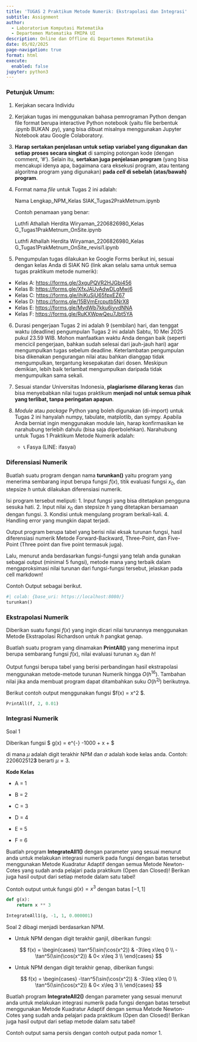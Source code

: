 ```yaml
---
title: 'TUGAS 2 Praktikum Metode Numerik: Ekstrapolasi dan Integrasi'
subtitle: Assignment
author:
  - Laboratorium Komputasi Matematika
  - Departemen Matematika FMIPA UI
description: Online dan Offline di Departemen Matematika
date: 05/02/2025
page-navigation: true
format: html
execute:
  enabled: false
jupyter: python3
---
```


### Petunjuk Umum:

1. Kerjakan secara Individu
2. Kerjakan tugas ini menggunakan bahasa pemrograman Python dengan file format berupa interactive Python notebook (yaitu file berbentuk .ipynb BUKAN .py), yang bisa dibuat misalnya menggunakan Jupyter Notebook atau Google Colaboratory.
3. **Harap sertakan penjelasan untuk setiap variabel yang digunakan dan setiap proses secara singkat** di samping potongan kode (dengan comment, ‘#'). Selain itu, **sertakan juga penjelasan program** (yang bisa mencakupi idenya apa, bagaimana cara eksekusi program, atau tentang algoritma program yang digunakan) **pada *cell* di sebelah (atas/bawah) program**.
4. Format nama *file* untuk Tugas 2 ini adalah:

    Nama Lengkap_NPM_Kelas SIAK_Tugas2PrakMetnum.ipynb

    Contoh penamaan yang benar:

    Luthfi Athallah Herdita Wiryaman_2206826980_Kelas G_Tugas1PrakMetnum_OnSite.ipynb

    Luthfi Athallah Herdita Wiryaman_2206826980_Kelas G_Tugas1PrakMetnum_OnSite_revisi1.ipynb

5. Pengumpulan tugas dilakukan ke Google Forms berikut ini, sesuai dengan kelas Anda di SIAK NG (link akan selalu sama untuk semua tugas praktikum metode numerik):
- Kelas A: [https://forms.gle/3xguPQVR2HJGbi456](https://forms.gle/7WhpRfnXv1bvmmRb8)
- Kelas B: [https://forms.gle/XfxJAUyAdwDLgMwj6](https://forms.gle/cCM65Q6esQbAzJzp6)
- Kelas C: [https://forms.gle/ihiKuSjU65fpxEZ67](https://forms.gle/RDNKibWRkxh24BBa6)
- Kelas D: [https://forms.gle/15BVmErcputb5NrX8](https://forms.gle/smY8ca8gDCgeSusw5)
- Kelas E: [https://forms.gle/MydWb7kku6iyvdNNA](https://forms.gle/MRdEe2fYUUSzK5xYA)
- Kelas F: [https://forms.gle/RuKXWpwQeu7Jbt5YA](https://forms.gle/sfTdcfZ4t8S9AKLn6)

6. Durasi pengerjaan Tugas 2 ini adalah 9 (sembilan) hari, dan tenggat waktu (deadline) pengumpulan Tugas 2 ini adalah Sabtu, 10 Mei 2025 pukul 23.59 WIB.
Mohon manfaatkan waktu Anda dengan baik (seperti mencicil pengerjaan, bahkan sudah selesai dari jauh-jauh hari) agar mengumpulkan tugas sebelum deadline. Keterlambatan pengumpulan bisa dikenakan pengurangan nilai atau bahkan dianggap tidak mengumpulkan, tergantung kesepakatan dari dosen. Meskipun demikian, lebih baik terlambat mengumpulkan daripada tidak mengumpulkan sama sekali.

7. Sesuai standar Universitas Indonesia, **plagiarisme dilarang keras** dan bisa menyebabkan nilai tugas praktikum **menjadi nol untuk semua pihak yang terlibat, tanpa peringatan apapun**.

8. *Module* atau *package* Python yang boleh digunakan (di-import) untuk Tugas 2 ini hanyalah numpy, tabulate, matplotlib, dan sympy. Apabila Anda berniat ingin menggunakan module lain, harap konfirmasikan ke narahubung terlebih dahulu (bisa saja diperbolehkan).
Narahubung untuk Tugas 1 Praktikum Metode Numerik adalah:
    - 📞 Fasya (LINE: ifasyai)


### Diferensiasi Numerik

Buatlah suatu program dengan nama **turunkan()** yaitu program yang menerima sembarang input berupa fungsi $f(x)$, titik evaluasi fungsi $x_0$, dan stepsize $h$ untuk dilakukan diferensiasi numerik.

Isi program tersebut meliputi:
1. Input fungsi yang bisa ditetapkan pengguna sesuka hati.
2. Input nilai $x_0$ dan stepsize $h$ yang ditetapkan bersamaan dengan fungsi.
3. Kondisi untuk mengulang program berkali-kali.
4. Handling error yang mungkin dapat terjadi.

Output program berupa tabel yang berisi nilai eksak turunan fungsi, hasil diferensiasi numerik Metode Forward-Backward, Three-Point, dan Five-Point (Three point dan five point termasuk juga).

Lalu, menurut anda berdasarkan fungsi-fungsi yang telah anda gunakan sebagai output (minimal 5 fungsi), metode mana yang terbaik dalam mengaproksimasi nilai turunan dari fungsi-fungsi tersebut, jelaskan pada cell markdown!

Contoh Output sebagai berikut.

```python
#| colab: {base_uri: https://localhost:8080/}
turunkan()
```

### Ekstrapolasi Numerik

Diberikan suatu fungsi $f(x)$ yang ingin dicari nilai turunannya menggunakan Metode Ekstrapolasi Richardson untuk $h$ pangkat genap.

Buatlah suatu program yang dinamakan **PrintAll()** yang menerima input berupa sembarang fungsi $f(x)$, nilai evaluasi turunan $x_0$ dan $h$!

Output fungsi berupa tabel yang berisi perbandingan hasil ekstrapolasi menggunakan metode-metode turunan Numerik hingga $O(h^{16})$. Tambahan nilai jika anda membuat program dapat ditambahkan suku $O(h^{2j})$ berikutnya.

Berikut contoh output menggunakan fungsi $f(x) = x^2 $.

```python
PrintAll(f, 2, 0.01)
```

### Integrasi Numerik

Soal 1

Diberikan fungsi $ g(x) = \cfrac{1}{\sigma \sqrt{2\pi}}e^{-\cfrac{(x-\mu)^2}{2\sigma ^ 2}} \text{ , pada interval } -1000 + \mu \leq x \leq 1000 + \mu $

di mana $\mu$ adalah digit terakhir NPM dan $\sigma$ adalah kode kelas anda. Contoh: 220602512**3** berarti $\mu = 3$.

**Kode Kelas**

- A = 1

- B = 2

- C = 3

- D = 4

- E = 5

- F = 6

Buatlah program **IntegrateAll1()** dengan parameter yang sesuai menurut anda untuk melakukan integrasi numerik pada fungsi dengan batas tersebut menggunakan Metode Kuadratur Adaptif dengan semua Metode Newton-Cotes yang sudah anda pelajari pada praktikum (Open dan Closed)! Berikan juga hasil output dari setiap metode dalam satu tabel!


Contoh output untuk fungsi $g(x) = x^3$ dengan batas $[-1, 1]$

```python
def g(x):
    return x ** 3

IntegrateAll1(g, -1, 1, 0.000001)
```

Soal 2 dibagi menjadi berdasarkan NPM.

- Untuk NPM dengan digit terakhir ganjil, diberikan fungsi:

$$
f(x) = \begin{cases}
      \tan^5(\sin(\cos(x^2)) & -3\leq x\leq 0 \\
      -\tan^5(\sin(\cos(x^2)) & 0< x\leq 3 \\
   \end{cases}
$$

- Untuk NPM dengan digit terakhir genap, diberikan fungsi:

$$
f(x) = \begin{cases}
      -\tan^5(\sin(\cos(x^2)) & -3\leq x\leq 0 \\
      \tan^5(\sin(\cos(x^2)) & 0< x\leq 3 \\
   \end{cases}
$$

Buatlah program **IntegrateAll2()** dengan parameter yang sesuai menurut anda untuk melakukan integrasi numerik pada fungsi dengan batas tersebut menggunakan Metode Kuadratur Adaptif dengan semua Metode Newton-Cotes yang sudah anda pelajari pada praktikum (Open dan Closed)! Berikan juga hasil output dari setiap metode dalam satu tabel! 

Contoh output sama persis dengan contoh output pada nomor 1.

